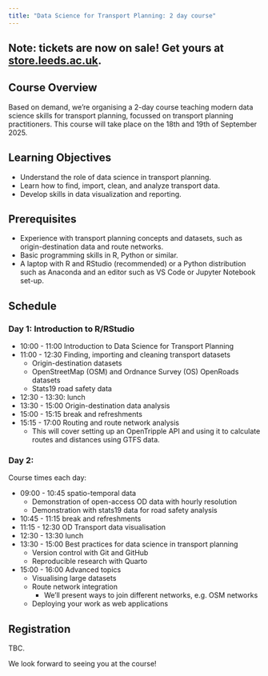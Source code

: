 ```yaml
---
title: "Data Science for Transport Planning: 2 day course"
---
```


<!-- https://store.leeds.ac.uk/product-catalogue/environment/transport-studies/short-courses/0925dstp2-data-science-for-transport-planning -->
## Note: tickets are now on sale! Get yours at [store.leeds.ac.uk](https://store.leeds.ac.uk/product-catalogue/environment/transport-studies/short-courses/0925dstp2-data-science-for-transport-planning).

## Course Overview

Based on demand, we're organising a 2-day course teaching modern data science skills for transport planning, focussed on transport planning practitioners.
This course will take place on the 18th and 19th of September 2025.

## Learning Objectives

- Understand the role of data science in transport planning.
- Learn how to find, import, clean, and analyze transport data.
- Develop skills in data visualization and reporting.

## Prerequisites

- Experience with transport planning concepts and datasets, such as origin-destination data and route networks.
- Basic programming skills in R, Python or similar.
- A laptop with R and RStudio (recommended) or a Python distribution such as Anaconda and an editor such as VS Code or Jupyter Notebook set-up.

## Schedule

### Day 1: Introduction to R/RStudio

- 10:00 - 11:00 Introduction to Data Science for Transport Planning
- 11:00 - 12:30 Finding, importing and cleaning transport datasets
    - Origin-destination datasets
    - OpenStreetMap (OSM) and Ordnance Survey (OS) OpenRoads datasets
    - Stats19 road safety data
- 12:30 - 13:30: lunch
- 13:30 - 15:00 Origin-destination data analysis
- 15:00 - 15:15 break and refreshments
- 15:15 - 17:00 Routing and route network analysis
  - This will cover setting up an OpenTripple API and using it to calculate routes and distances using GTFS data.

### Day 2:

Course times each day:

- 09:00 - 10:45 spatio-temporal data
  - Demonstration of open-access OD data with hourly resolution
  - Demonstration with stats19 data for road safety analysis
- 10:45 - 11:15 break and refreshments
- 11:15 - 12:30 OD Transport data visualisation
- 12:30 - 13:30 lunch
- 13:30 - 15:00 Best practices for data science in transport planning
  - Version control with Git and GitHub
  - Reproducible research with Quarto
- 15:00 - 16:00 Advanced topics
  - Visualising large datasets
  - Route network integration
      - We'll present ways to join different networks, e.g. OSM networks
  - Deploying your work as web applications

## Registration

TBC.

We look forward to seeing you at the course!